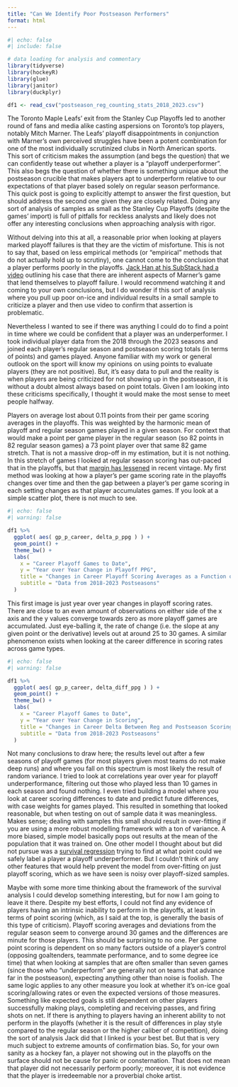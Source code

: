 ```yaml
---
title: "Can We Identify Poor Postseason Performers"
format: html
---
```




```r
#| echo: false
#| include: false

# data loading for analysis and commentary
library(tidyverse)
library(hockeyR)
library(glue)
library(janitor)
library(duckplyr)

df1 <- read_csv("postseason_reg_counting_stats_2018_2023.csv")


```

The Toronto Maple Leafs' exit from the Stanley Cup Playoffs led to another round of fans and media alike casting aspersions on Toronto's top players, notably Mitch Marner. The Leafs' playoff disappointments in conjunction with Marner's own perceived struggles have been a potent combination for one of the most individually scrutinized clubs in North American sports. This sort of criticism makes the assumption (and begs the question) that we can confidently tease out whether a player is a "playoff underperformer". This also begs the question of whether there is something unique about the postseason crucible that makes players apt to underperform relative to our expectations of that player based solely on regular season performance. This quick post is going to explicitly attempt to answer the first question, but should address the second one given they are closely related. Doing any sort of analysis of samples as small as the Stanley Cup Playoffs (despite the games' import) is full of pitfalls for reckless analysts and likely does not offer any interesting conclusions when approaching analysis with rigor.  

Without delving into this at all, a reasonable prior when looking at players marked playoff failures is that they are the victim of misfortune. This is not to say that, based on less empirical methods (or "empirical" methods that do not actually hold up to scrutiny), one cannot come to the conclusion that a player performs poorly in the playoffs. [Jack Han at his SubStack had a video](https://jhanhky.substack.com/p/why-does-marner-struggle-in-the-playoffs?utm_campaign=post&utm_medium=web&triedRedirect=true&initial_medium=video) outlining his case that there are inherent aspects of Marner's game that lend themselves to playoff failure. I would recommend watching it and coming to your own conclusions, but I do wonder if this sort of analysis where you pull up poor on-ice and individual results in a small sample to criticize a player and then use video to confirm that assertion is problematic. 

Nevertheless I wanted to see if there was anything I could do to find a point in time where we could be confident that a player was an underperformer. I took individual player data from the 2018 through the 2023 seasons and joined each player's regular season and postseason scoring totals (in terms of points) and games played. Anyone familiar with my work or general outlook on the sport will know my opinions on using points to evaluate players (they are not positive). But, it's easy data to pull and the reality is when players are being criticized for not showing up in the postseason, it is without a doubt almost always based on point totals. Given I am looking into these criticisms specifically, I thought it would make the most sense to meet people halfway.  

Players on average lost about 0.11 points from their per game scoring averages in the playoffs. This was weighted by the harmonic mean of playoff and regular season games played in a given season. For context that would make a point per game player in the regular season (so 82 points in 82 regular season games) a 73 point player over that same 82 game stretch. That is not a massive drop-off in my estimation, but it is not nothing. In this stretch of games I looked at regular season scoring has out-paced that in the playoffs, but that [margin has lessened](https://soundofhockey.com/2023/05/18/data-dump-2023-stanley-cup-playoff-scoring/) in recent vintage. My first method was looking at how a player's per game scoring rate in the playoffs changes over time and then the gap between a player's per game scoring in each setting changes as that player accumulates games. If you look at a simple scatter plot, there is not much to see. 

```r
#| echo: false
#| warning: false

df1 %>% 
  ggplot( aes( gp_p_career, delta_p_ppg ) ) + 
  geom_point() +
  theme_bw() + 
  labs(
    x = "Career Playoff Games to Date", 
    y = "Year over Year Change in Playoff PPG", 
    title = "Changes in Career Playoff Scoring Averages as a Function of Games Played", 
    subtitle = "Data from 2018-2023 Postseasons"   
  )


```

This first image is just year over year changes in playoff scoring rates. There are close to an even amount of observations on either side of the x axis and the y values converge towards zero as more playoff games are accumulated. Just eye-balling it, the rate of change (i.e. the slope at any given point or the derivative) levels out at around 25 to 30 games. A similar phenomenon exists when looking at the career difference in scoring rates across game types. 

```r
#| echo: false
#| warning: false

df1 %>% 
  ggplot( aes( gp_p_career, delta_diff_ppg ) ) + 
  geom_point() +
  theme_bw() + 
  labs(
    x = "Career Playoff Games to Date", 
    y = "Year over Year Change in Scoring", 
    title = "Changes in Career Delta Between Reg and Postseason Scoring as a Function of Games Played", 
    subtitle = "Data from 2018-2023 Postseasons"   
  )


```

Not many conclusions to draw here; the results level out after a few seasons of playoff games (for most players given most teams do not make deep runs) and where you fall on this spectrum is most likely the result of random variance. I tried to look at correlations year over year for playoff underperformance, filtering out those who played less than 10 games in each season and found nothing. I even tried building a model where you look at career scoring differences to date and predict future differences, with case weights for games played. This resulted in something that looked reasonable, but when testing on out of sample data it was meaningless. Makes sense; dealing with samples this small should result in over-fitting if you are using a more robust modelling framework with a ton of variance. A more biased, simple model basically pops out results at the mean of the population that it was trained on. One other model I thought about but did not pursue was a [survival regression](https://en.wikipedia.org/wiki/Survival_analysis) trying to find at what point could we safely label a player a playoff underperformer. But I couldn't think of any other features that would help prevent the model from over-fitting on just playoff scoring, which as we have seen is noisy over playoff-sized samples.  

Maybe with some more time thinking about the framework of the survival analysis I could develop something interesting, but for now I am going to leave it there. Despite my best efforts, I could not find any evidence of players having an intrinsic inability to perform in the playoffs, at least in terms of point scoring (which, as I said at the top, is generally the basis of this type of criticism). Playoff scoring averages and deviations from the regular season seem to converge around 30 games and the differences are minute for those players. This should be surprising to no one. Per game point scoring is dependent on so many factors outside of a player's control (opposing goaltenders, teammate performance, and to some degree ice time) that when looking at samples that are often smaller than seven games (since those who "underperform" are generally not on teams that advance far in the postseason), expecting anything other than noise is foolish. The same logic applies to any other measure you look at whether it's on-ice goal scoring/allowing rates or even the expected versions of those measures. Something like expected goals is still dependent on other players successfully making plays, completing and receiving passes, and firing shots on net. If there is anything to players having an inherent ability to not perform in the playoffs (whether it is the result of differences in play style compared to the regular season or the higher caliber of competition), doing the sort of analysis Jack did that I linked is your best bet. But that is very much subject to extreme amounts of confirmation bias. So, for your own sanity as a hockey fan, a player not showing out in the playoffs on the surface should not be cause for panic or consternation. That does not mean that player did not necessarily perform poorly; moreover, it is not evidence that the player is irredeemable nor a proverbial choke artist. 